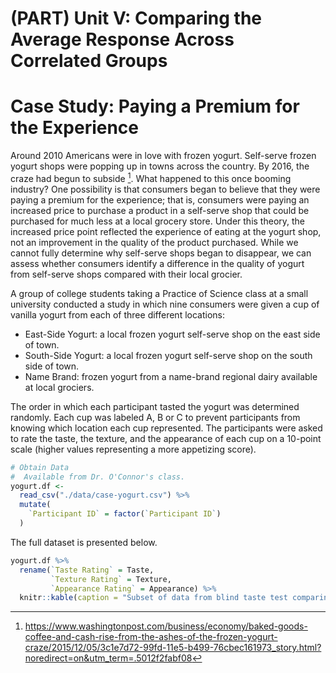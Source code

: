 # (PART) Unit V: Comparing the Average Response Across Correlated Groups {-}

# Case Study: Paying a Premium for the Experience {#CaseYogurt}

Around 2010 Americans were in love with frozen yogurt.  Self-serve frozen yogurt shops were popping up in towns across the country.  By 2016, the craze had begun to subside [^yogurtcraze].  What happened to this once booming industry?  One possibility is that consumers began to believe that they were paying a premium for the experience; that is, consumers were paying an increased price to purchase a product in a self-serve shop that could be purchased for much less at a local grocery store.  Under this theory, the increased price point reflected the experience of eating at the yogurt shop, not an improvement in the quality of the product purchased.  While we cannot fully determine why self-serve shops began to disappear, we can assess whether consumers identify a difference in the quality of yogurt from self-serve shops compared with their local grocier.

A group of college students taking a Practice of Science class at a small university conducted a study in which nine consumers were given a cup of vanilla yogurt from each of three different locations: 

  - East-Side Yogurt: a local frozen yogurt self-serve shop on the east side of town.
  - South-Side Yogurt: a local frozen yogurt self-serve shop on the south side of town.
  - Name Brand: frozen yogurt from a name-brand regional dairy available at local grociers.
  
The order in which each participant tasted the yogurt was determined randomly.  Each cup was labeled A, B or C to prevent participants from knowing which location each cup represented.  The participants were asked to rate the taste, the texture, and the appearance of each cup on a 10-point scale (higher values representing a more appetizing score).

```r
# Obtain Data
#  Available from Dr. O'Connor's class.
yogurt.df <-
  read_csv("./data/case-yogurt.csv") %>%
  mutate(
    `Participant ID` = factor(`Participant ID`)
  )
```

The full dataset is presented below.

```r
yogurt.df %>%
  rename(`Taste Rating` = Taste,
         `Texture Rating` = Texture,
         `Appearance Rating` = Appearance) %>%
  knitr::kable(caption = "Subset of data from blind taste test comparing the qualities of frozen yogurt across three vendors.")
```

[^yogurtcraze]: <https://www.washingtonpost.com/business/economy/baked-goods-coffee-and-cash-rise-from-the-ashes-of-the-frozen-yogurt-craze/2015/12/05/3c1e7d72-99fd-11e5-b499-76cbec161973_story.html?noredirect=on&utm_term=.5012f2fabf08>
